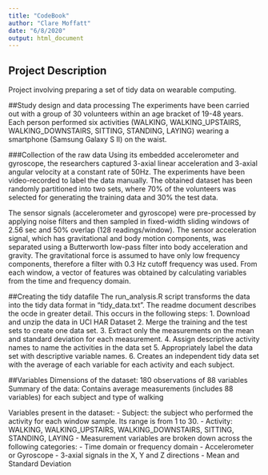 ```yaml
---
title: "CodeBook"
author: "Clare Moffatt"
date: "6/8/2020"
output: html_document
---
```


## Project Description
Project involving preparing a set of tidy data on wearable computing.

##Study design and data processing
The experiments have been carried out with a group of 30 volunteers within an age bracket of 19-48 years. Each person performed six activities (WALKING, WALKING_UPSTAIRS, WALKING_DOWNSTAIRS, SITTING, STANDING, LAYING) wearing a smartphone (Samsung Galaxy S II) on the waist. 

###Collection of the raw data
Using its embedded accelerometer and gyroscope, the researchers captured 3-axial linear acceleration and 3-axial angular velocity at a constant rate of 50Hz. The experiments have been video-recorded to label the data manually. The obtained dataset has been randomly partitioned into two sets, where 70% of the volunteers was selected for generating the training data and 30% the test data. 

The sensor signals (accelerometer and gyroscope) were pre-processed by applying noise filters and then sampled in fixed-width sliding windows of 2.56 sec and 50% overlap (128 readings/window). The sensor acceleration signal, which has gravitational and body motion components, was separated using a Butterworth low-pass filter into body acceleration and gravity. The gravitational force is assumed to have only low frequency components, therefore a filter with 0.3 Hz cutoff frequency was used. From each window, a vector of features was obtained by calculating variables from the time and frequency domain. 

##Creating the tidy datafile
The run_analysis.R script transforms the data into the tidy data format in "tidy_data.txt". The readme document describes the ocde in greater detail. This occurs in the following steps:
1. Download and unzip the data in UCI HAR Dataset
2. Merge the training and the test sets to create one data set.
3. Extract only the measurements on the mean and standard deviation for each measurement.
4. Assign descriptive activity names to name the activities in the data set
5. Appropriately label the data set with descriptive variable names.
6. Creates an independent tidy data set with the average of each variable for each activity and each subject.

##Variables
Dimensions of the dataset: 180 observations of 88 variables
Summary of the data: Contains average measurements (includes 88 variables) for each subject and type of walking

Variables present in the dataset:
- Subject: the subject who performed the activity for each window sample. Its range is from 1 to 30. 
- Activity: WALKING, WALKING_UPSTAIRS, WALKING_DOWNSTAIRS, SITTING, STANDING, LAYING
- Measurement variables are broken down across the following categories:
    - Time domain or frequency domain
    - Accelerometer or Gyroscope
    - 3-axial signals in the X, Y and Z directions
    - Mean and Standard Deviation
